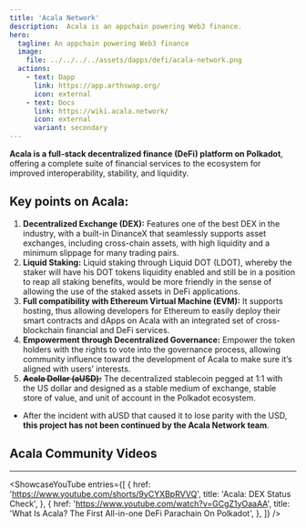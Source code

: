 ```yaml
---
title: 'Acala Network'
description:  Acala is an appchain powering Web3 finance.
hero:
  tagline: An appchain powering Web3 finance
  image: 
    file: ../../../../assets/dapps/defi/acala-network.png
  actions:
    - text: Dapp
      link: https://app.arthswap.org/
      icon: external
    - text: Docs
      link: https://wiki.acala.network/
      icon: external
      variant: secondary
---
```



**Acala is a full-stack decentralized finance (DeFi) platform on Polkadot**, offering a complete suite of financial services to the ecosystem for improved interoperability, stability, and liquidity.

## Key points on Acala:
1. **Decentralized Exchange (DEX):** Features one of the best DEX in the industry, with a built-in DinanceX that seamlessly supports asset exchanges, including cross-chain assets, with high liquidity and a minimum slippage for many trading pairs.
2. **Liquid Staking:** Liquid staking through Liquid DOT (LDOT), whereby the staker will have his DOT tokens liquidity enabled and still be in a position to reap all staking benefits, would be more friendly in the sense of allowing the use of the staked assets in DeFi applications.
3. **Full compatibility with Ethereum Virtual Machine (EVM):** It supports hosting, thus allowing developers for Ethereum to easily deploy their smart contracts and dApps on Acala with an integrated set of cross-blockchain financial and DeFi services.
4. **Empowerment through Decentralized Governance:** Empower the token holders with the rights to vote into the governance process, allowing community influence toward the development of Acala to make sure it’s aligned with users’ interests.
5. **<del>Acala Dollar (aUSD):</del>** The decentralized stablecoin pegged at 1:1 with the US dollar and designed as a stable medium of exchange, stable store of value, and unit of account in the Polkadot ecosystem. 
  - After the incident with aUSD that caused it to lose parity with the USD, **this project has not been continued by the Acala Network team**.

## Acala Community Videos
------------
<ShowcaseYouTube
  entries={[
    {
      href: 'https://www.youtube.com/shorts/9yCYXBpRVVQ',
      title: 'Acala: DEX Status Check',
    },
       {
      href: 'https://www.youtube.com/watch?v=GCgZ1yOaaAA',
      title: 'What Is Acala? The First All-in-one DeFi Parachain On Polkadot',
    },
  ]} />